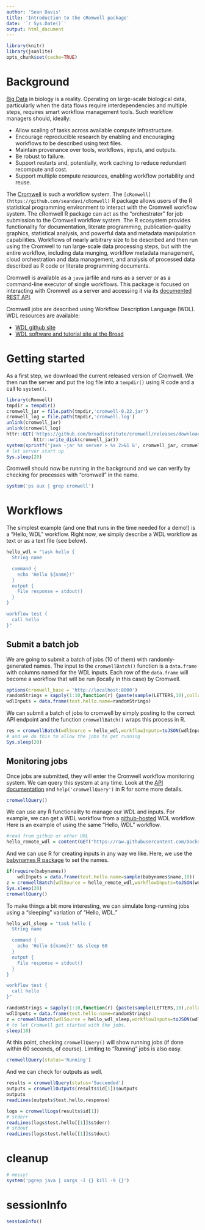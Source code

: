 ```yaml
---
author: 'Sean Davis'
title: 'Introduction to the cRomwell package'
date: '`r Sys.Date()`'
output: html_document
---
```


```r
library(knitr)
library(jsonlite)
opts_chunk$set(cache=TRUE)
```

# Background

[Big Data](https://en.wikipedia.org/wiki/Big_data) in biology is a reality. Operating on large-scale biological data, particularly when the data flows require interdependencies and multiple steps, requires smart workflow management tools. Such workflow managers should, ideally:

- Allow scaling of tasks across available compute infrastructure.
- Encourage reproducible research by enabling and encouraging workflows to be described using text files.
- Maintain provenance over tools, workflows, inputs, and outputs.
- Be robust to failure.
- Support restarts and, potentially, work caching to reduce redundant recompute and cost.
- Support multiple compute resources, enabling workflow portability and reuse.

The [Cromwell](https://github.com/broadinstitute/cromwell) is such a workflow system. The `[cRomwell](https://github.com/seandavi/cRomwell)` R package allows users of the R statistical programming environment to interact with the Cromwell workflow system. The cRomwell R package can act as the "orchestrator" for job submission to the Cromwell workflow system. The R ecosystem provides functionality for documentation, literate programming, publication-quality graphics, statistical analysis, and powerful data and metadata manipulation capabilities. Workflows of nearly arbitrary size to be described and then run using the Cromwell to run large-scale data processing steps, but with the entire workflow, including data munging, workflow metadata management, cloud orchestration and data management, and analysis of processed data described as R code or literate programming documents.

Cromwell is available as a `java` jarfile and runs as a server or as a command-line executor of single workflows. This package is focused on interacting with Cromwell as a server and accessing it via its [documented REST API](https://github.com/broadinstitute/cromwell#rest-api).

Cromwell jobs are described using Workflow Description Language (WDL). WDL resources are available:

- [WDL github site](https://github.com/broadinstitute/wdl)
- [WDL software and tutorial site at the Broad](https://software.broadinstitute.org/wdl/)

# Getting started

As a first step, we download the current released version of Cromwell. We then run the server and put the log file into a `tempdir()` using R code and a call to `system()`.

```r
library(cRomwell)
tmpdir = tempdir()
cromwell_jar = file.path(tmpdir,'cromwell-0.22.jar')
cromwell_log = file.path(tmpdir,'cromwell.log')
unlink(cromwell_jar)
unlink(cromwell_log)
httr::GET('https://github.com/broadinstitute/cromwell/releases/download/0.22/cromwell-0.22.jar',
          httr::write_disk(cromwell_jar))
system(sprintf('java -jar %s server > %s 2>&1 &', cromwell_jar, cromwell_log))
# let server start up
Sys.sleep(20)
```

Cromwell should now be running in the background and we can verify by checking for processes with "cromwell" in the name.

```r
system('ps aux | grep cromwell')
```
# Workflows

The simplest example (and one that runs in the time needed for a demo!) is a "Hello, WDL" workflow. Right now, we simply describe a WDL workflow as text or as a text file (see below).

```r
hello_wdl = "task hello {
  String name

  command {
    echo 'Hello ${name}!'
  }
  output {
    File response = stdout()
  }
}

workflow test {
  call hello
}"
```

## Submit a batch job

We are going to submit a batch of jobs (10 of them) with randomly-generated names. The input to the `cromwellBatch()` function is a `data.frame` with columns named for the WDL inputs. Each row of the `data.frame` will become a workflow that will be run (locally in this case) by Cromwell.

```r
options(cromwell_base = 'http://localhost:8000')
randomStrings = sapply(1:10,function(r) {paste(sample(LETTERS,10),collapse="")})
wdlInputs = data.frame(test.hello.name=randomStrings)
```
We can submit a batch of jobs to cromwell by simply posting to the correct API endpoint and the function `cromwellBatch()` wraps this process in R.

```r
res = cromwellBatch(wdlSource = hello_wdl,workflowInputs=toJSON(wdlInputs))
# and we do this to allow the jobs to get running
Sys.sleep(20)
```

## Monitoring jobs

Once jobs are submitted, they will enter the Cromwell workflow monitoring system. We can query this system at any time. Look at the [API documentation]() and `help('cromwellQuery')` in R for some more details.

```r
cromwellQuery()
```

We can use any R functionality to manage our WDL and inputs. For example, we can get a WDL workflow from a [github-hosted](https://github.com/DockstoreTestUser/dockstore-whalesay/blob/master/Dockstore.wdl) WDL workflow. Here is an example of using the same "Hello, WDL" workflow.

```r
#read from github or other URL
hello_remote_wdl = content(GET("https://raw.githubusercontent.com/DockstoreTestUser/dockstore-whalesay/master/Dockstore.wdl"),'text')
```
And we can use R for creating inputs in any way we like. Here, we use the [babynames R package](https://cran.r-project.org/package=babynames) to set the names.

```r
if(require(babynames))
    wdlInputs = data.frame(test.hello.name=sample(babynames$name,10))
z = cromwellBatch(wdlSource = hello_remote_wdl,workflowInputs=toJSON(wdlInputs))
Sys.sleep(20)
cromwellQuery()
```

To make things a bit more interesting, we can simulate long-running jobs using a "sleeping" variation of "Hello, WDL."


```r
hello_wdl_sleep = "task hello {
  String name

  command {
    echo 'Hello ${name}!' && sleep 60
  }
  output {
    File response = stdout()
  }
}

workflow test {
  call hello
}"
```

```r
randomStrings = sapply(1:10,function(r) {paste(sample(LETTERS,10),collapse="")})
wdlInputs = data.frame(test.hello.name=randomStrings)
z = cromwellBatch(wdlSource = hello_wdl_sleep,workflowInputs=toJSON(wdlInputs))
# to let Cromwell get started with the jobs.
sleep(10)
```

At this point, checking `cromwellQuery()` will show running jobs (if done within 60 seconds, of course). Limiting to "Running" jobs is also easy.

```r
cromwellQuery(status='Running')
```

And we can check for outputs as well.

```r
results = cromwellQuery(status='Succeeded')
outputs = cromwellOutputs(results$id[1])$outputs
outputs
readLines(outputs$test.hello.response)
```

```r
logs = cromwellLogs(results$id[1])
# stderr
readLines(logs$test.hello[[1]]$stderr)
# stdout
readLines(logs$test.hello[[1]]$stdout)
```

# cleanup

```r
# messy!
system('pgrep java | xargs -I {} kill -9 {}')
```

# sessionInfo

```r
sessionInfo()
```

